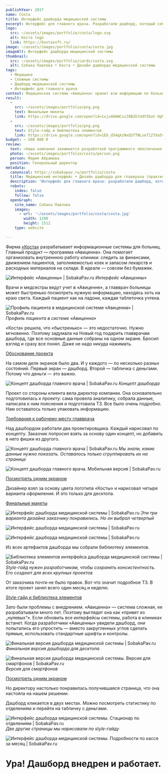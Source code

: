 ```yaml
---
publishYear: 2017
name: Costa
title: Интерфейс дашборда медицинской системы
excerpt: Интерфейс для главного врача. Разработали дашборд, который собирает организационные данные по больнице и упрощает аналитику.
logo:
  src: ~/assets/images/portfolio/costa/logo.svg
  alt: Коста logo
  link: https://kostasoft.ru/
image: ~/assets/images/portfolio/costa/costa.jpg
imageAlt: Интерфейс дашборда медицинской системы
thumbnail:
  src: ~/assets/images/portfolio/cards/costa.svg
  alt: Собака Павлова • Коста • Дизайн дашборда медицинской системы
tags:
  - Медицина
  - Сложные системы
  - Дашборд медицинской системы
  - Интерфейс для главного врача
context: Медицинская система «Авиценна» хранит всю информацию по больнице. Но — в разных экранах, и переключаться между ними неудобно. «Коста» решила собрать все цифры на одном дашборде — такой вот подарок главврачам.
result:
  -
    src: ~/assets/images/portfolio/png.png
    text: Финальные макеты
    link: https://drive.google.com/open?id=1xju46AWCszJ8B2EtUdYIbat-9pMRqr_K
  -
    src: ~/assets/images/portfolio/png.png
    text: Style-гайд и библиотека элементов
    link: https://drive.google.com/open?id=1Eb_d54qXzNxQ5fTNLsef127Xa5vqEidw
budget: ~ 500 000 ₽
review: 
  text: «Наша компания занимается разработкой программного обеспечения для медицины уже довольно давно. В этом году мы решили разработать удобную и простую в использовании программу для главных врачей больниц и поликлиник. Мы обратились за помощью в „Собаку Павлову“. Менеджер за короткий срок вежливо и настойчиво провела аналитику и управление проектом по созданию дизайна. Были учтены наши пожелания, выслушаны „хотелки“. Дизайн получился удобным и для разработчиков, и, мы надеемся, для пользователей. Надеюсь, что и в дальнейшем мы будем сотрудничать для получения красивых и удобных программ для наших клиентов».
  photo: ~/assets/images/portfolio/costa/person.png
  person: Мария Абрамова
  position: Генеральный директор
metadata:
  canonical: https://sobakapav.ru/portfolio/costa
  title: Медицинский интерфейс • Дизайн дашборда для главврача (практический кейс)
  description: "Интерфейс для главного врача: разработали дашборд, который собирает организационные данные по больнице и упрощает аналитику"
  robots:
    index: false
    follow: false
  openGraph:
    site_name: Собака Павлова
    images:
      - url: '~/assets/images/portfolio/costa/costa.jpg'
        width: 1280
        height: 1512
    type: website
  
---
```


Фирма [«Коста»](http://kostasoft.ru/) разрабатывает информационные системы для больниц. Главный продукт — программа «Авиценна». Она помогает организовать внутреннюю работу клиники: следить за финансами, движением пациентов, заполняемостью коек и запасом лекарств и расходных материалов на складе. В идеале — совсем без бумажек.

![Интерфейс «Авиценны» | SobakaPav.ru](~/assets/images/portfolio/costa/1.png)
_Интерфейс «Авиценны»_

Врачи и медсестры ведут учет в «Авиценне», а главврач больницы может быстренько посмотреть нужную информацию, находясь хоть на краю света. Каждый пациент как на ладони, каждая таблеточка учтена.

![Профиль пациента в медицинской системе «Авиценна» | SobakaPav.ru](~/assets/images/portfolio/costa/2.png)
_Профиль пациента в системе «Авиценна»_

«Коста» решила, что «быстренько» — это недостаточно. Нужно мгновенно. Поэтому задумала на Новый год подарить главврачам дашборд, где все основные данные собраны на одном экране. Бросил взгляд и сразу все понял. Даже не надо никуда нажимать.

[Обоснование проекта](https://drive.google.com/file/d/1JazSujiD51DS4x3A3ABIoPlsRzMiRGiW/view?usp=sharing)

На самом деле экранов было два. И у каждого — по несколько разных состояний. Первый экран — дашборд. Второй — табличка с деньгами. Потому что деньги — это важно.

![Концепт дашборда главного врача | SobakaPav.ru](~/assets/images/portfolio/costa/3.png)
_Концепт дашборда_

Проект со стороны клиента вела директор компании. Она основательно подготовилась к проекту: сама провела аналитику, собрала данные, написала к ним пояснения и подготовила ТЗ. Все было очень подробно. Нам оставалось только упаковать информацию.

[Требования к рабочему месту главврача](https://drive.google.com/open?id=1vFVF58vAKFVMv7_VBMtEFlzijGIqMn0X)

Над дашбордом работали два проектировщика. Каждый нарисовал по концепту. Заказчик попросил взять за основу один концепт, но добавить в него фишки из другого.

![Концепт дашборда главного врача | SobakaPav.ru](~/assets/images/portfolio/costa/4.png)
_Мы знали, какие данные нужно показать. Оставалось только сгруппировать их на странице_

![Концепт дашборда главного врача. Мобильная версия | SobakaPav.ru](~/assets/images/portfolio/costa/5.png)

[Посмотреть одним экраном](https://static.tildacdn.com/tild6465-6437-4239-a165-356330313139/-.png)

Дизайнер взял за основу цвета логотипа «Косты» и нарисовал четыре варианта оформления. И это только для десктопа.

[Финальные макеты](https://drive.google.com/open?id=1xju46AWCszJ8B2EtUdYIbat-9pMRqr_K)

![Интерфейс дашборда медицинской системы | SobakaPav.ru](~/assets/images/portfolio/costa/6.png)
_Эти три варианта дизайна заказчику понравились. Но он выбрал четвертый_

![Интерфейс дашборда медицинской системы | SobakaPav.ru](~/assets/images/portfolio/costa/7.png)

![Интерфейс дашборда медицинской системы | SobakaPav.ru](~/assets/images/portfolio/costa/8.png)

Из всех артефактов дашборда мы собрали библиотеку элементов.

![Библиотека элементов интерфейса дашборда медицинской системы | SobakaPav.ru](~/assets/images/portfolio/costa/9.png)
_Style-гайд нужен разработчикам, чтобы сохранять консистентность. Его создают для всех крупных проектов_

От заказчика почти не было правок. Вот что значит подробное ТЗ. В итоге проект занял всего один месяц и неделю.

[Style-гайд и библиотека элементов](https://drive.google.com/open?id=1Eb_d54qXzNxQ5fTNLsef127Xa5vqEidw)

Зато были проблемы с внедрением. «Авиценна» — система сложная, ее разрабатывали много лет. Поэтому выглядит она как «привет из „нулевых“». Если обновить все интерфейсы системы, работа в клиниках встанет. Когда разработчики «Авиценны» увидели дашборд, они попытались его упростить — вместо закругленных углов сделать прямые, использовать стандартные шрифты и контролы.

![Финальная версия дашборда медицинской системы | SobakaPav.ru](~/assets/images/portfolio/costa/10.png)
_Финальная версия дашборда для десктопа_

![Финальная версия дашборда медицинской системы. Версия для смартфонов | SobakaPav.ru](~/assets/images/portfolio/costa/11.png)
_Версия для смартфонов_

[Посмотреть одним экраном](https://static.tildacdn.com/tild6439-3030-4264-b538-666665613930/03-stationar.png)

Но директору настолько понравилась получившаяся страница, что она настояла на нашем решении.

Дашборд кликается в двух местах. Можно посмотреть статистику по отделениям и перейти на табличку с деньгами.

![Интерфейс дашборда медицинской системы. Стационар по отделениям | SobakaPav.ru](~/assets/images/portfolio/costa/12.png)
_Две другие страницы мы нарисовали по style-гайду_

![Интерфейс дашборда медицинской системы. Подробности по кассе за месяц | SobakaPav.ru](~/assets/images/portfolio/costa/13.png)

# Ура! Дашборд внедрен и работает.
